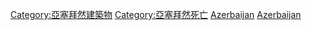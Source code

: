 {{Commonscat|Cemeteries in Azerbaijan}}

[[Category:亞塞拜然建築物|Category:亞塞拜然建築物]]
[[Category:亞塞拜然死亡|Category:亞塞拜然死亡]]
[[Category:歐洲各國墓葬|Azerbaijan]]
[[Category:亞洲各國墓葬|Azerbaijan]]